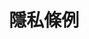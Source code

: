 ---
title: '隱私條例'
icon: " address-card"
iconType: "duotone"
description: 'Description of your new file.'
---